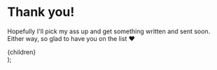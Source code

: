 
# Thank you!

Hopefully I'll pick my ass up and get something written and sent soon. Either way, so glad to have you on the list &hearts;

  <ArticleLayout title="/thank-you">
    <div className="text-center max-w-prose mx-auto">{children}</div>
  </ArticleLayout>
);
